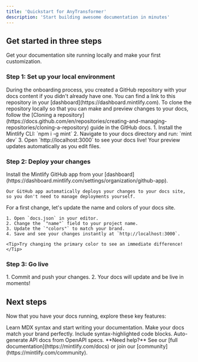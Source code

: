 ```yaml
---
title: 'Quickstart for AnyTransformer'
description: 'Start building awesome documentation in minutes'
---
```


## Get started in three steps

Get your documentation site running locally and make your first customization.

### Step 1: Set up your local environment

<AccordionGroup>
    <Accordion icon="copy" title="Clone your docs locally">
        During the onboarding process, you created a GitHub repository with your
        docs content if you didn't already have one. You can find a link to this
        repository in your [dashboard](https://dashboard.mintlify.com). To clone
        the repository locally so that you can make and preview changes to your
        docs, follow the [Cloning a
        repository](https://docs.github.com/en/repositories/creating-and-managing-repositories/cloning-a-repository)
        guide in the GitHub docs.
    </Accordion>
    <Accordion icon="rectangle-terminal" title="Start the preview server">
        1. Install the Mintlify CLI: `npm i -g mint` 2. Navigate to your docs
        directory and run: `mint dev` 3. Open `http://localhost:3000` to see
        your docs live!
        <Tip>Your preview updates automatically as you edit files.</Tip>
    </Accordion>
</AccordionGroup>

### Step 2: Deploy your changes

<AccordionGroup>
  <Accordion icon="github" title="Install our GitHub app">
    Install the Mintlify GitHub app from your [dashboard](https://dashboard.mintlify.com/settings/organization/github-app).
    
    Our GitHub app automatically deploys your changes to your docs site, so you don't need to manage deployments yourself.
</Accordion>
<Accordion icon="palette" title="Update your site name and colors">
    For a first change, let's update the name and colors of your docs site.

    1. Open `docs.json` in your editor.
    2. Change the `"name"` field to your project name.
    3. Update the `"colors"` to match your brand.
    4. Save and see your changes instantly at `http://localhost:3000`.

    <Tip>Try changing the primary color to see an immediate difference!</Tip>

  </Accordion>
</AccordionGroup>

### Step 3: Go live

<Accordion icon="rocket" title="Publish your docs">
    1. Commit and push your changes. 2. Your docs will update and be live in
    moments!
</Accordion>

## Next steps

Now that you have your docs running, explore these key features:

<CardGroup cols={2}>

<Card title="Write Content" icon="pen-to-square" href="/essentials/markdown">
    Learn MDX syntax and start writing your documentation.
</Card>

<Card title="Customize style" icon="palette" href="/essentials/settings">
    Make your docs match your brand perfectly.
</Card>

<Card title="Add code examples" icon="square-code" href="/essentials/code">
    Include syntax-highlighted code blocks.
</Card>

<Card title="API documentation" icon="code" href="/api-reference/introduction">
    Auto-generate API docs from OpenAPI specs.
</Card>

</CardGroup>

<Note>
    **Need help?** See our [full documentation](https://mintlify.com/docs) or
    join our [community](https://mintlify.com/community).
</Note>
